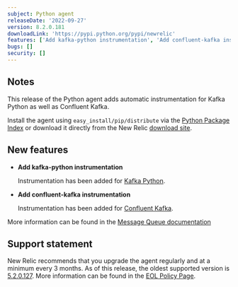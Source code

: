 ```yaml
---
subject: Python agent
releaseDate: '2022-09-27'
version: 8.2.0.181
downloadLink: 'https://pypi.python.org/pypi/newrelic'
features: ['Add kafka-python instrumentation', 'Add confluent-kafka instrumentation']
bugs: []
security: []
---
```


## Notes

This release of the Python agent adds automatic instrumentation for Kafka Python as well as Confluent Kafka.

Install the agent using `easy_install/pip/distribute` via the [Python Package Index](https://pypi.python.org/pypi/newrelic) or download it directly from the New Relic [download site](https://download.newrelic.com/python_agent/release).

## New features

* **Add kafka-python instrumentation**

    Instrumentation has been added for [Kafka Python](https://github.com/dpkp/kafka-python).

* **Add confluent-kafka instrumentation**

    Instrumentation has been added for [Confluent Kafka](https://github.com/confluentinc/confluent-kafka-python).

More information can be found in the [Message Queue documentation](https://docs.newrelic.com/docs/apm/agents/python-agent/supported-features/python-message-queues/)

## Support statement

New Relic recommends that you upgrade the agent regularly and at a minimum every 3 months. As of this release, the oldest supported version is [5.2.0.127](https://docs.newrelic.com/docs/release-notes/agent-release-notes/python-release-notes/python-agent-520127/).  More information can be found in the [EOL Policy Page](https://docs.newrelic.com/docs/apm/agents/python-agent/getting-started/python-agent-eol-policy/).
